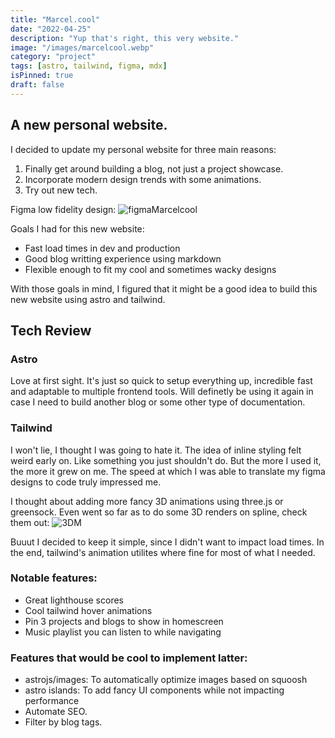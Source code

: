 ```yaml
---
title: "Marcel.cool"
date: "2022-04-25"
description: "Yup that's right, this very website."
image: "/images/marcelcool.webp"
category: "project"
tags: [astro, tailwind, figma, mdx]
isPinned: true
draft: false
---
```


## A new personal website.

I decided to update my personal website for three main reasons:

1. Finally get around building a blog, not just a project showcase.
2. Incorporate modern design trends with some animations.
3. Try out new tech.

Figma low fidelity design:
![figmaMarcelcool](/images/figmaMarcelcool.webp)

Goals I had for this new website:

- Fast load times in dev and production
- Good blog writting experience using markdown
- Flexible enough to fit my cool and sometimes wacky designs

With those goals in mind, I figured that it might be a good idea to build this new website using astro and tailwind.

## Tech Review

### Astro

Love at first sight. It's just so quick to setup everything up, incredible fast and adaptable to multiple frontend tools.
Will definetly be using it again in case I need to build another blog or some other type of documentation.

### Tailwind

I won't lie, I thought I was going to hate it. The idea of inline styling felt weird early on.
Like something you just shouldn't do. But the more I used it, the more it grew on me.
The speed at which I was able to translate my figma designs to code truly impressed me.

I thought about adding more fancy 3D animations using three.js or greensock.
Even went so far as to do some 3D renders on spline, check them out:
![3DM](/images/3DM.gif)

Buuut I decided to keep it simple, since I didn't want to impact load times.
In the end, tailwind's animation utilites where fine for most of what I needed.

### Notable features:

- Great lighthouse scores
- Cool tailwind hover animations
- Pin 3 projects and blogs to show in homescreen
- Music playlist you can listen to while navigating

### Features that would be cool to implement latter:

- astrojs/images: To automatically optimize images based on squoosh
- astro islands: To add fancy UI components while not impacting performance
- Automate SEO.
- Filter by blog tags.
